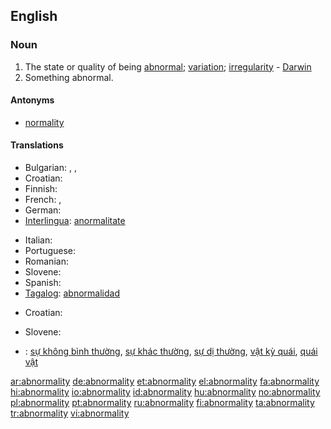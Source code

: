 ==English==

===Noun===
{{en-noun|abnormalities}}

# The state or quality of being [[abnormal]]; [[variation]]; [[irregularity]] - [[Darwin]]
# Something abnormal.

====Antonyms====
* [[normality]]

====Translations====
{{trans-top|state of being abnormal}}
* Bulgarian: {{t+|bg|неправилност}}, {{t+|bg|необичайност}}, {{t+|bg|ненормалност}}
* Croatian: {{t-|hr|abnormalnost|f|alt=abnormálnōst}}
* Finnish: {{t-|fi|poikkeavuus}}
* French: {{t+|fr|anomalie}}, {{t+|fr|anormalité}}
* German: {{t+|de|Abweichung}}
* [[Interlingua]]: [[anormalitate]]
{{trans-mid}}
* Italian: {{t+|it|anomalia}}
* Portuguese: {{t+|pt|anormalidade}}
* Romanian: {{t+|ro|anormalitate|f}}
* Slovene: {{t-|sl|abnormalnost|f|alt=àbnormálnost}}
* Spanish: {{t-|es|anormalidad}}
* [[Tagalog]]: [[abnormalidad]]
{{trans-bottom}}

{{trans-top|something abnormal}}
* Croatian: {{t-|hr|abnormalnost|f|alt=abnormálnōst}}
{{trans-mid}}
* Slovene: {{t-|sl|abnormalnost|f|alt=àbnormálnost}}
{{trans-bottom}}

{{checktrans-top|Translations to be checked}}
* {{ttbc|Vietnamese}}: [[sự không bình thường]], [[sự khác thường]], [[sự dị thường]], [[vật kỳ quái]], [[quái vật]]
{{trans-mid}}
{{trans-bottom}}

[[ar:abnormality]]
[[de:abnormality]]
[[et:abnormality]]
[[el:abnormality]]
[[fa:abnormality]]
[[hi:abnormality]]
[[io:abnormality]]
[[id:abnormality]]
[[hu:abnormality]]
[[no:abnormality]]
[[pl:abnormality]]
[[pt:abnormality]]
[[ru:abnormality]]
[[fi:abnormality]]
[[ta:abnormality]]
[[tr:abnormality]]
[[vi:abnormality]]